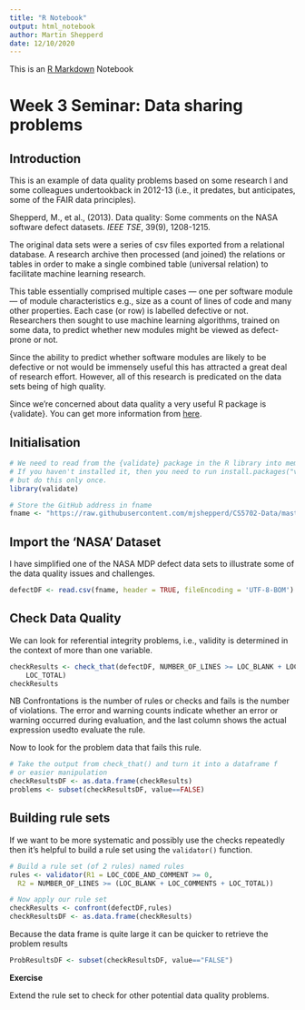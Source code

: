 ```yaml
---
title: "R Notebook"
output: html_notebook
author: Martin Shepperd
date: 12/10/2020
---
```


This is an [R Markdown](http://rmarkdown.rstudio.com) Notebook

# Week 3 Seminar: Data sharing problems

## Introduction

This is an example of data quality problems based on some research I and some colleagues undertookback in 2012-13 (i.e., it predates, but anticipates, some of the FAIR data principles).

Shepperd, M., et al., (2013). Data quality: Some comments on the NASA software defect datasets. *IEEE TSE*, 39(9), 1208-1215.  

The original data sets were a series of csv files exported from a relational database.  A research archive then processed (and joined) the relations or tables in order to make a single combined table (universal relation) to facilitate machine learning research.  

This table essentially comprised multiple cases --- one per software module --- of module characteristics e.g., size as a count of lines of code and many other properties.  Each case (or row) is labelled defective or not.  Researchers then sought to use machine learning algorithms, trained on some data, to predict whether new modules might be viewed as defect-prone or not. 

Since the ability to predict whether software modules are likely to be defective or not would be immensely useful this has attracted a great deal of research effort.  However, all of this research is predicated on the data sets being of high quality.

Since we're concerned about data quality a very useful R package is {validate}.  You can get more information from [here](https://arxiv.org/pdf/1912.09759.pdf){target="_blank"}.

## Initialisation

```r
# We need to read from the {validate} package in the R library into memory
# If you haven't installed it, then you need to run install.packages("validate") 
# but do this only once.
library(validate)

# Store the GitHub address in fname
fname <- "https://raw.githubusercontent.com/mjshepperd/CS5702-Data/master/CS5702_W3_NASAexample.csv"
```


## Import the 'NASA' Dataset

I have simplified one of the NASA MDP defect data sets to illustrate some of the data quality issues and challenges.

```r
defectDF <- read.csv(fname, header = TRUE, fileEncoding = 'UTF-8-BOM')
```


## Check Data Quality

We can look for referential integrity problems, i.e., validity is determined in the context of more than one variable.

```r
checkResults <- check_that(defectDF, NUMBER_OF_LINES >= LOC_BLANK + LOC_COMMENTS + 
    LOC_TOTAL)
checkResults

```

NB Confrontations is the number of rules or checks and fails is the number of violations.  The error and warning counts indicate whether an error or warning occurred during evaluation, and the last column shows the actual expression usedto evaluate the rule.

Now to look for the problem data that fails this rule.

```r
# Take the output from check_that() and turn it into a dataframe f
# or easier manipulation
checkResultsDF <- as.data.frame(checkResults)
problems <- subset(checkResultsDF, value==FALSE)
```

## Building rule sets 

If we want to be more systematic and possibly use the checks repeatedly then it's helpful to build a rule set using the `validator()` function.

```r
# Build a rule set (of 2 rules) named rules
rules <- validator(R1 = LOC_CODE_AND_COMMENT >= 0,
  R2 = NUMBER_OF_LINES >= (LOC_BLANK + LOC_COMMENTS + LOC_TOTAL))

# Now apply our rule set
checkResults <- confront(defectDF,rules)
checkResultsDF <- as.data.frame(checkResults)
```

Because the data frame is quite large it can be quicker to retrieve the problem results

```r
ProbResultsDF <- subset(checkResultsDF, value=="FALSE")
```

**Exercise**

Extend the rule set to check for other potential data quality problems.  

